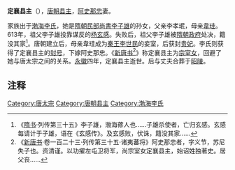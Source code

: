 {{expand|time=2017-03-23T07:08:06+00:00}}
'''定襄县主'''（{{bd|610年代||653年||}}），[[唐朝|唐朝]][[县主|县主]]，[[阿史那忠|阿史那忠]]妻。

家族出于[[渤海李氏|渤海李氏]]，她是[[隋朝|隋朝]][[民部尚書|民部尚書]][[李子雄_(建昌县公)|李子雄]]的孙女，父亲李孝珉，母亲[[韋珪|韋珪]]。613年，祖父李子雄投靠谋反的[[杨玄感|杨玄感]]。失败后，祖父李子雄被[[隋朝|隋朝]][[政府|政府]]处决，籍没其家<ref>《[[隋书|隋书]]·列传第三十五》李子雄，渤海蓚人也......子雄杀使者，亡归玄感。玄感每请计于子雄，语在《玄感传》。及玄感败，伏诛，籍没其家......</ref>。唐朝建立后，母亲韋珪成为[[唐太宗|秦王李世民]]的妾室，后获封[[贵妃|贵妃]]。李氏则获得了定襄县主的[[封号|封号]]，下嫁阿史那忠。《[[新唐书|新唐书]]<ref>《[[新唐书|新唐书]]·卷一百二十三·列传第三十五·诸夷蕃将》阿史那忠者，字义节，苏尼失子也。资清谨。以功擢左屯卫将军，尚宗室女定襄县主，始诏姓独著史。居父丧......</ref>》称定襄县主为[[宗室女|宗室女]]，回避了她与唐太宗之间的关系。[[永徽|永徽]]四年，定襄县主逝世。后与丈夫合葬于[[唐昭陵|昭陵]]。

== 注释 ==

{{Reflist|2}}

{{唐朝人小作品}}
[[Category:唐太宗|Category:唐太宗]]
[[Category:唐朝县主|Category:唐朝县主]]
[[Category:渤海李氏|Category:渤海李氏]]